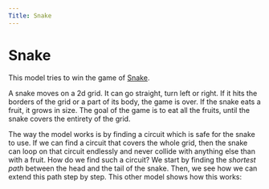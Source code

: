 ```yaml
---
Title: Snake
---
```



# Snake

<Snake />

This model tries to win the game of [Snake](<https://en.wikipedia.org/wiki/Snake_(video_game_genre)>).

A snake moves on a 2d grid. It can go straight, turn left or right. If it hits the borders of the grid or a part of its body, the game is over. If the snake eats a fruit, it grows in size. The goal of the game is to eat all the fruits, until the snake covers the entirety of the grid.

The way the model works is by finding a circuit which is safe for the snake to use. If we can find a circuit that covers the whole grid, then the snake can loop on that circuit endlessly and never collide with anything else than with a fruit.
How do we find such a circuit? We start by finding the _shortest path_ between the head and the tail of the snake. Then, we see how we can extend this path step by step. This other model shows how this works:

<SnakeGrid />
